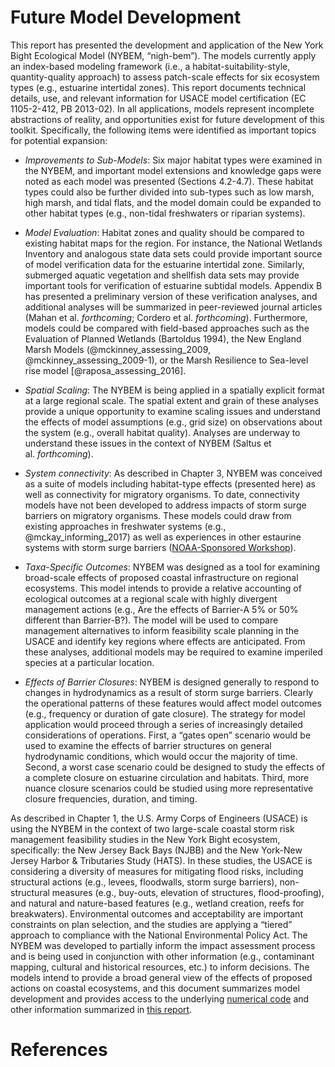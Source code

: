 # Future Model Development

This report has presented the development and application of the New York Bight Ecological Model (NYBEM, “nigh-bem”). The models currently apply an index-based modeling framework (i.e., a habitat-suitability-style, quantity-quality approach) to assess patch-scale effects for six ecosystem types (e.g., estuarine intertidal zones). This report documents technical details, use, and relevant information for USACE model certification (EC 1105-2-412, PB 2013-02). In all applications, models represent incomplete abstractions of reality, and opportunities exist for future development of this toolkit. Specifically, the following items were identified as important topics for potential expansion:

- _Improvements to Sub-Models_: Six major habitat types were examined in the NYBEM, and important model extensions and knowledge gaps were noted as each model was presented (Sections 4.2-4.7). These habitat types could also be further divided into sub-types such as low marsh, high marsh, and tidal flats, and the model domain could be expanded to other habitat types (e.g., non-tidal freshwaters or riparian systems).

- _Model Evaluation_: Habitat zones and quality should be compared to existing habitat maps for the region. For instance, the National Wetlands Inventory and analogous state data sets could provide important source of model verification data for the estuarine intertidal zone. Similarly, submerged aquatic vegetation and shellfish data sets may provide important tools for verification of estuarine subtidal models. Appendix B has presented a preliminary version of these verification analyses, and additional analyses will be summarized in peer-reviewed journal articles (Mahan et al. _forthcoming_; Cordero et al. _forthcoming_). Furthermore, models could be compared with field-based approaches such as the Evaluation of Planned Wetlands (Bartoldus 1994), the New England Marsh Models (@mckinney_assessing_2009, @mckinney_assessing_2009-1), or the Marsh Resilience to Sea-level rise model [@raposa_assessing_2016]. 

- _Spatial Scaling_: The NYBEM is being applied in a spatially explicit format at a large regional scale. The spatial extent and grain of these analyses provide a unique opportunity to examine scaling issues and understand the effects of model assumptions (e.g., grid size) on observations about the system (e.g., overall habitat quality). Analyses are underway to understand these issues in the context of NYBEM (Saltus et al. _forthcoming_).

- _System connectivity_: As described in Chapter 3, NYBEM was conceived as a suite of models including habitat-type effects (presented here) as well as connectivity for migratory organisms. To date, connectivity models have not been developed to address impacts of storm surge barriers on migratory organisms. These models could draw from existing approaches in freshwater systems (e.g., @mckay_informing_2017) as well as experiences in other estaurine systems with storm surge barriers ([NOAA-Sponsored Workshop](https://philiporton.com/2018/11/04/storm-surge-barriers-and-the-hudson-river-estuary/)).

- _Taxa-Specific Outcomes_: NYBEM was designed as a tool for examining broad-scale effects of proposed coastal infrastructure on regional ecosystems. This model intends to provide a relative accounting of ecological outcomes at a regional scale with highly divergent management actions (e.g., Are the effects of Barrier-A 5% or 50% different than Barrier-B?). The model will be used to compare management alternatives to inform feasibility scale planning in the USACE and identify key regions where effects are anticipated. From these analyses, additional models may be required to examine imperiled species at a particular location. 

- _Effects of Barrier Closures_: NYBEM is designed generally to respond to changes in hydrodynamics as a result of storm surge barriers. Clearly the operational patterns of these features would affect model outcomes (e.g., frequency or duration of gate closure). The strategy for model application would proceed through a series of increasingly detailed considerations of operations. First, a "gates open" scenario would be used to examine the effects of barrier structures on general hydrodynamic conditions, which would occur the majority of time. Second, a worst case scenario could be designed to study the effects of a complete closure on estuarine circulation and habitats. Third, more nuance closure scenarios could be studied using more representative closure frequencies, duration, and timing. 


As described in Chapter 1, the U.S. Army Corps of Engineers (USACE) is using the NYBEM in the context of two large-scale coastal storm risk management feasibility studies in the New York Bight ecosystem, specifically: the New Jersey Back Bays (NJBB) and the New York-New Jersey Harbor & Tributaries Study (HATS). In these studies, the USACE is considering a diversity of measures for mitigating flood risks, including structural actions (e.g., levees, floodwalls, storm surge barriers), non-structural measures (e.g., buy-outs, elevation of structures, flood-proofing), and natural and nature-based features (e.g., wetland creation, reefs for breakwaters). Environmental outcomes and acceptability are important constraints on plan selection, and the studies are applying a “tiered” approach to compliance with the National Environmental Policy Act. The NYBEM was developed to partially inform the impact assessment process and is being used in conjunction with other information (e.g., contaminant mapping, cultural and historical resources, etc.) to inform decisions. The models intend to provide a broad general view of the effects of proposed actions on coastal ecosystems, and this document summarizes model development and provides access to the underlying [numerical code](https://github.com/MVR-GIS/nybem/) and other information summarized in [this report](https://mvr-gis.github.io/NYBEM-Report/). 

# References {-}

<div id="refs"></div>